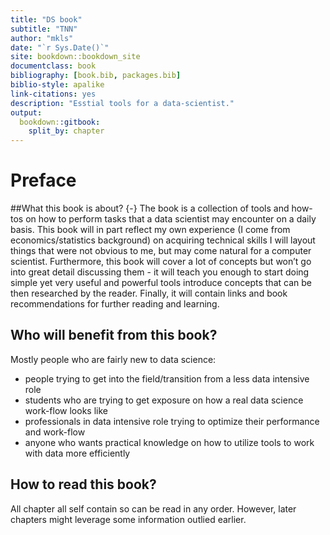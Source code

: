 --- 
title: "DS book"
subtitle: "TNN"
author: "mkls"
date: "`r Sys.Date()`"
site: bookdown::bookdown_site
documentclass: book
bibliography: [book.bib, packages.bib]
biblio-style: apalike
link-citations: yes
description: "Esstial tools for a data-scientist."
output:
  bookdown::gitbook:
    split_by: chapter
---

# Preface {-}

##What this book is about?  {-}
The book is a collection of tools and how-tos on how to perform tasks that a data scientist may encounter on a daily basis. 
This book will in part reflect my own experience (I come from economics/statistics background) on 
acquiring technical skills I will layout things that were not obvious to me, but may come natural for a computer scientist. Furthermore,
this book will cover a lot of concepts but won't go into great detail discussing them - it will teach you enough to
start doing simple yet very useful and powerful tools introduce concepts that can be then researched by the reader. Finally,
it will contain links and book recommendations for further reading and learning.

## Who will benefit from this book? {-}

Mostly people who are fairly new to data science:

- people trying to get into the field/transition from a less data intensive role
- students who are trying to get exposure on how a real data science work-flow looks like
- professionals in data intensive role trying to optimize their performance and work-flow
- anyone who wants practical knowledge on how to utilize tools to work with data more efficiently

## How to read this book? {-}

All chapter all self contain so can be read in any order. However, later chapters might leverage some information outlied earlier.

